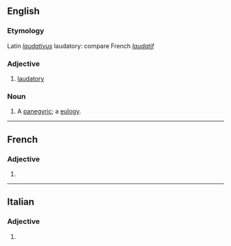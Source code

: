 ==English==

===Etymology===
Latin ''[[laudativus]]'' laudatory: compare French ''[[laudatif]]''

===Adjective===
{{en-adj}}

# [[laudatory]]

===Noun===
{{en-noun}}

# {{lb|en|obsolete}} A [[panegyric]]; a [[eulogy]].
#: {{rfquotek|Francis Bacon}}

----

==French==

===Adjective===
{{fr-adj-form}}

# {{feminine singular of|laudatif|lang=fr}}

----

==Italian==

===Adjective===
{{head|it|adjective form}}

# {{feminine plural of|laudativo|lang=it}}